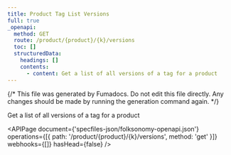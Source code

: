 ```yaml
---
title: Product Tag List Versions
full: true
_openapi:
  method: GET
  route: /product/{product}/{k}/versions
  toc: []
  structuredData:
    headings: []
    contents:
      - content: Get a list of all versions of a tag for a product
---
```


{/* This file was generated by Fumadocs. Do not edit this file directly. Any changes should be made by running the generation command again. */}

Get a list of all versions of a tag for a product

<APIPage
  document={'specfiles-json/folksonomy-openapi.json'}
  operations={[{ path: '/product/{product}/{k}/versions', method: 'get' }]}
  webhooks={[]}
  hasHead={false}
/>
